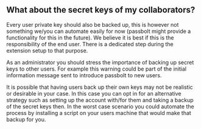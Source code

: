 ## What about the secret keys of my collaborators?

Every user private key should also be backed up, this is however not something we/you can automate easily for now (passbolt might provide a functionality for this in the future). We believe it is best if this is the responsibility of the end user. There is a dedicated step during the extension setup to that purpose.

As an administrator you should stress the importance of backing up secret keys to other users. For example this warning could be part of the initial information message sent to introduce passbolt to new users.

It is possible that having users back up their own keys may not be realistic or desirable in your case. In this case you can opt in for an alternative strategy such as setting up the account with/for them and taking a backup of the secret keys then. In the worst case scenario you could automate the process by installing a script on your users machine that would make that backup for you.